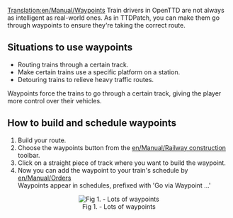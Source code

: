[[Translation:en/Manual/Waypoints]]
Train drivers in OpenTTD are not always as intelligent as real-world ones. As in TTDPatch, you can make them go through waypoints to ensure they're taking the correct route.
== Situations to use waypoints ==

* Routing trains through a certain track.
* Make certain trains use a specific platform on a station.
* Detouring trains to relieve heavy traffic routes.

Waypoints force the trains to go through a certain track, giving the player more control over their vehicles.

== How to build and schedule waypoints ==

# Build your route.
# Choose the waypoints button from the [[en/Manual/Railway construction]] toolbar.
# Click on a straight piece of track where you want to build the waypoint.
# Now you can add the waypoint to your train's schedule by [[en/Manual/Orders]]<br>Waypoints appear in schedules, prefixed with 'Go via Waypoint ...'


<center>[[File:en/Manual/Checkpoints.png|center|frame|Fig 1. - Lots of waypoints]]</center>